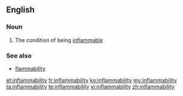 ==English==

===Noun===
{{en-noun|-}}

# The condition of being [[inflammable]]

===See also===
*[[flammability]]

[[et:inflammability]]
[[fr:inflammability]]
[[ko:inflammability]]
[[my:inflammability]]
[[ta:inflammability]]
[[te:inflammability]]
[[vi:inflammability]]
[[zh:inflammability]]